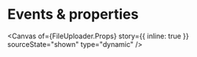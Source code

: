 
<Meta of={FileUploader} name="Events & properties" />

# Events & properties

<Canvas
  of={FileUploader.Props}
  story={{ inline: true }}
  sourceState="shown"
  type="dynamic"
/>

<Controls of={FileUploader.Props} sort="requiredFirst" />
